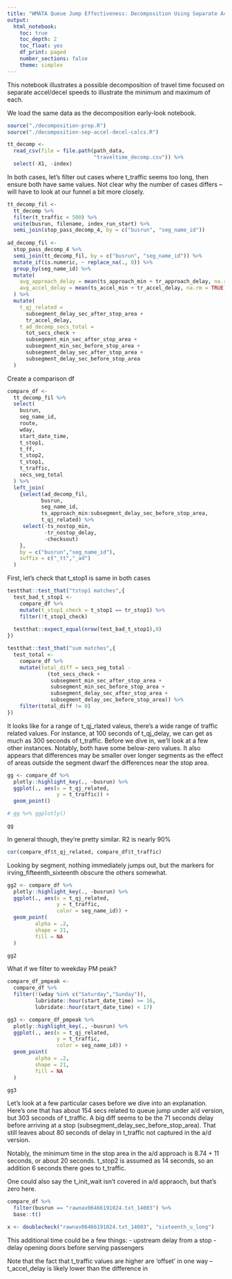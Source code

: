 ```yaml
---
title: "WMATA Queue Jump Effectiveness: Decomposition Using Separate Accel/Decel, Min+Delay Method"
output: 
  html_notebook:
    toc: true
    toc_depth: 2
    toc_float: yes
    df_print: paged
    number_sections: false
    theme: simplex
---
```


This notebook illustrates a possible decomposition of travel time focused on separate accel/decel speeds to illustrate the minimum and maximum of each.

We load the same data as the decomposition early-look notebook.
```r
source("./decomposition-prep.R")
source("./decomposition-sep-accel-decel-calcs.R")

tt_decomp <-
  read_csv(file = file.path(path_data,
                            "traveltime_decomp.csv")) %>%
  select(-X1, -index)
```

In both cases, let's filter out cases where t_traffic seems too long, then ensure both have same values. Not clear why the number of cases differs -- will have to look at our funnel a bit more closely.
```r
tt_decomp_fil <-
  tt_decomp %>%
  filter(t_traffic < 500) %>%
  unite(busrun, filename, index_run_start) %>%
  semi_join(stop_pass_decomp_4, by = c("busrun", "seg_name_id"))
  
ad_decomp_fil <-
  stop_pass_decomp_4 %>%
  semi_join(tt_decomp_fil, by = c("busrun", "seg_name_id")) %>%
  mutate_if(is.numeric, ~ replace_na(., 0)) %>%
  group_by(seg_name_id) %>%
  mutate(
    avg_approach_delay = mean(ts_approach_min + tr_approach_delay, na.rm = TRUE),
    avg_accel_delay = mean(ts_accel_min + tr_accel_delay, na.rm = TRUE),
  ) %>%
  mutate(
    t_qj_related =
      subsegment_delay_sec_after_stop_area +
      tr_accel_delay,
    t_ad_decomp_secs_total =
      tot_secs_check +
      subsegment_min_sec_after_stop_area +
      subsegment_min_sec_before_stop_area +
      subsegment_delay_sec_after_stop_area +
      subsegment_delay_sec_before_stop_area
  )

```

Create a comparison df
```r
compare_df <-
  tt_decomp_fil %>%
  select(
    busrun,
    seg_name_id,
    route,
    wday,
    start_date_time,
    t_stop1,
    t_ff,
    t_stop2,
    t_stop1,
    t_traffic,
    secs_seg_total
  ) %>%
  left_join(
    {select(ad_decomp_fil,
           busrun,
           seg_name_id,
           ts_approach_min:subsegment_delay_sec_before_stop_area,
           t_qj_related) %>%
     select(-ts_nostop_min,
            -tr_nostop_delay,
            -checksout)
    },
    by = c("busrun","seg_name_id"),
    suffix = c("_tt","_ad")
  )

```

First, let's check that t_stop1 is same in both cases
```r
testthat::test_that("tstop1 matches",{
  test_bad_t_stop1 <-
    compare_df %>%
    mutate(t_stop1_check = t_stop1 == tr_stop1) %>%
    filter(!t_stop1_check)
  
  testthat::expect_equal(nrow(test_bad_t_stop1),0)
})

testthat::test_that("sum matches",{
  test_total <-
    compare_df %>%
    mutate(total_diff = secs_seg_total - 
             (tot_secs_check + 
              subsegment_min_sec_after_stop_area +
              subsegment_min_sec_before_stop_area +
              subsegment_delay_sec_after_stop_area +
              subsegment_delay_sec_before_stop_area)) %>%
    filter(total_diff != 0)
})

```

It looks like for a range of t_qj_rlated valeus, there's a wide range of traffic related values. For instance, at 100 seconds of t_qj_delay, we can get as much as 300 seconds of t_traffic. Before we dive in, we'll look at a few other instances. Notably, both have some below-zero values. It also appears that differences may be smaller over longer segments as the effect of areas outside the segment dwarf the differences near the stop area.
```r
gg <- compare_df %>%
  plotly::highlight_key(., ~busrun) %>%
  ggplot(., aes(x = t_qj_related,
                y = t_traffic)) +
  geom_point() 

# gg %>% ggplotly()

gg
```
In general though, they're pretty similar. R2 is nearly 90%
```r
cor(compare_df$t_qj_related, compare_df$t_traffic)
```


Looking by segment, nothing immediately jumps out, but the markers for irving_fifteenth_sixteenth obscure the others somewhat.
```r
gg2 <- compare_df %>%
  plotly::highlight_key(., ~busrun) %>%
  ggplot(., aes(x = t_qj_related,
                y = t_traffic, 
                color = seg_name_id)) +
  geom_point(
         alpha = .2,
         shape = 21,
         fill = NA
  ) 

gg2
```

What if we filter to weekday PM peak?

```r
compare_df_pmpeak <-
  compare_df %>%
  filter(!(wday %in% c("Saturday","Sunday")), 
         lubridate::hour(start_date_time) >= 16, 
         lubridate::hour(start_date_time) < 17)

gg3 <- compare_df_pmpeak %>%
  plotly::highlight_key(., ~busrun) %>%
  ggplot(., aes(x = t_qj_related,
                y = t_traffic, 
                color = seg_name_id)) +
  geom_point(
         alpha = .2,
         shape = 21,
         fill = NA
  ) 

gg3
```

Let's look at a few particular cases before we dive into an explanation. Here's one that has about 154 secs related to queue jump under a/d version, but 303 seconds of t_traffic. A big diff seems to be the 71 seconds delay before arriving at a stop (subsegment_delay_sec_before_stop_area). That still leaves about 80 seconds of delay in t_traffic not captured in the a/d version.

Notably, the minimum time in the stop area in the a/d approach is 8.74 + 11 seconds, or about 20 seconds. t_stop2 is assumed as 14 seconds, so an addition 6 seconds there goes to t_traffic. 

One could also say the t_init_wait isn't covered in a/d appraoch, but that's zero here. 

```r
compare_df %>%
  filter(busrun == "rawnav06466191024.txt_14003") %>% 
  base::t()

```

```r
x <- doublecheck("rawnav06466191024.txt_14003", "sixteenth_u_long")
```



This additional time could be a few things:
- upstream delay from a stop
- delay opening doors before serving passengers

Note that the fact that t_traffic values are higher are 'offset' in one way -- t_accel_delay is likely lower than the difference in 
